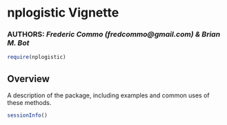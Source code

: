 %\VignetteEngine{knitr::knitr}
# nplogistic Vignette
### **AUTHORS**: _Frederic Commo (fredcommo@gmail.com) & Brian M. Bot_

```r
require(nplogistic)
```

## Overview
A description of the package, including examples and common uses of these methods.

```r
sessionInfo()
```
